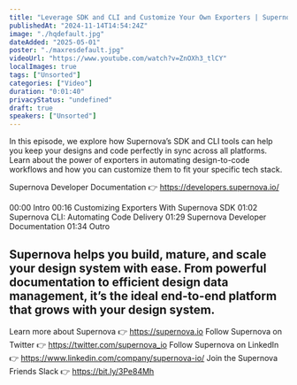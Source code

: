 ```yaml
---
title: "Leverage SDK and CLI and Customize Your Own Exporters | Supernova 101"
publishedAt: "2024-11-14T14:54:24Z"
image: "./hqdefault.jpg"
dateAdded: "2025-05-01"
poster: "./maxresdefault.jpg"
videoUrl: "https://www.youtube.com/watch?v=ZnOXh3_tlCY"
localImages: true
tags: ["Unsorted"]
categories: ["Video"]
duration: "0:01:40"
privacyStatus: "undefined"
draft: true
speakers: ["Unsorted"]
---
```

In this episode, we explore how Supernova’s SDK and CLI tools can help you keep your designs and code perfectly in sync across all platforms. Learn about the power of exporters in automating design-to-code workflows and how you can customize them to fit your specific tech stack.

Supernova Developer Documentation 👉 https://developers.supernova.io/

00:00 Intro
00:16 Customizing Exporters With Supernova SDK
01:02 Supernova CLI: Automating Code Delivery
01:29 Supernova Developer Documentation
01:34 Outro

Supernova helps you build, mature, and scale your design system with ease. From powerful documentation to efficient design data management, it’s the ideal end-to-end platform that grows with your design system.
----------
Learn more about Supernova 👉 https://supernova.io
Follow Supernova on Twitter 👉  https://twitter.com/supernova_io
Follow Supernova on LinkedIn 👉 https://www.linkedin.com/company/supernova-io/
Join the Supernova Friends Slack 👉 https://bit.ly/3Pe84Mh

